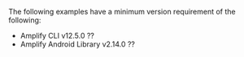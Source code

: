 
<Callout warning>

The following examples have a minimum version requirement of the following:

- Amplify CLI v12.5.0 ??
- Amplify Android Library v2.14.0 ??

</Callout>

